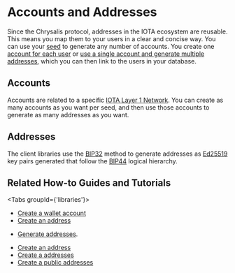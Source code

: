 
# Accounts and Addresses

Since the Chrysalis protocol, addresses in the IOTA ecosystem are reusable. This means you map them to your
users in a clear and concise way. You can use your [seed](seeds.mdx) to generate any number of accounts. You create
one [account for each user](https://wiki.iota.org/shimmer/wallet.rs/explanations/account_approaches/#single-account-approach)
or [use a single account and generate multiple addresses](https://wiki.iota.org/shimmer/wallet.rs/explanations/account_approaches/#single-account-approach),
which you can then link to the users in your database.

## Accounts

Accounts are related to a specific [IOTA Layer 1 Network](#todo-add-link). You can create as many accounts as you want
per seed, and then use those accounts to generate as many addresses as you want.

## Addresses

The client libraries use the [BIP32](https://github.com/bitcoin/bips/blob/master/bip-0032.mediawiki) method to generate
addresses as [Ed25519](https://en.wikipedia.org/wiki/EdDSA#Ed25519) key pairs generated that follow the
[BIP44](https://github.com/bitcoin/bips/blob/master/bip-0044.mediawiki) logical hierarchy.

## Related How-to Guides and Tutorials

<Tabs groupId={'libraries'}>
<TabItem value="wallet.rs" label="wallet.rs" >

- [Create a wallet account](https://wiki.iota.org/shimmer/wallet.rs/how_tos/accounts_and_addresses/create_a_wallet_account/)
- [Create an address](https://wiki.iota.org/shimmer/wallet.rs/how_tos/accounts_and_addresses/generate_address/)

</TabItem>
<TabItem value="iota.rs" label="iota.rs">

- [Generate addresses](https://wiki.iota.org/shimmer/iota.rs/how_tos/generate_addresses/).

</TabItem>
<TabItem value="iota.js" label="iota.js">

- [Create an address](https://wiki.iota.org/shimmer/iotajs/how_tos/address/)
- [Create a addresses](https://wiki.iota.org/shimmer/iotajs/tutorials/value-transactions/generate-addresses/)
- [Create a public addresses](https://wiki.iota.org/shimmer/iotajs/tutorials/value-transactions/public-addresses/)

</TabItem>
</Tabs>
